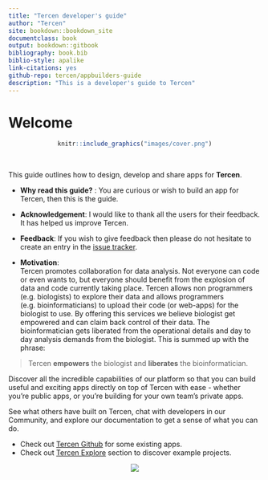 ```yaml
---
title: "Tercen developer's guide"
author: "Tercen"
site: bookdown::bookdown_site
documentclass: book
output: bookdown::gitbook
bibliography: book.bib
biblio-style: apalike
link-citations: yes
github-repo: tercen/appbuilders-guide
description: "This is a developer's guide to Tercen"
---
```


# Welcome {-}

<center>
```r
knitr::include_graphics("images/cover.png")
```
</center>

\

This guide outlines how to design, develop and share apps for __Tercen__.

* __Why read this guide?__ :
You are curious or wish to build an app for Tercen, then this is the guide.

* __Acknowledgement__:
I would like to thank all the users for their feedback. It has helped us improve Tercen.

* __Feedback__:
If you wish to give feedback then please do not hesitate to create an entry in the [issue tracker](https://github.com/tercen/appbuilders-guide/issues).

* __Motivation__:  
Tercen  promotes collaboration for data analysis. Not everyone can code or even 
wants to,  but everyone should benefit from the explosion of data and code 
currently taking place.
Tercen allows non programmers (e.g. biologists) to explore their data and 
allows programmers (e.g. bioinformaticians) to upload their code (or web-apps) 
for the biologist to use. By offering this services we believe biologist get 
empowered and can claim back control of their data. The bioinformatician gets 
liberated from the operational details and  day to day analysis demands from 
the biologist. This is summed up with the phrase:

> Tercen __empowers__ the biologist and __liberates__ the bioinformatician.

Discover all the incredible capabilities of our platform so that you can 
build useful and exciting apps directly on top of Tercen with ease - whether 
you're public apps, or you're building for your own team's private apps.

See what others have built on Tercen, chat with developers in our Community, 
and explore our documentation to get a sense of what you can do.

* Check out [Tercen Github](https://github.com/tercen) for some existing apps.
* Check out [Tercen Explore](https://tercen.com/explore) section to discover example projects.


<center>![](images/goldfish.png)</center>
